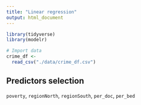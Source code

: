 ```yaml
---
title: "Linear regression"
output: html_document
---
```

```r
library(tidyverse)
library(modelr)
```

```r
# Import data
crime_df <- 
  read_csv("./data/crime_df.csv")
```

## Predictors selection
`poverty`, `regionNorth`, `regionSouth`, `per_doc`, `per_bed`
```r

```

